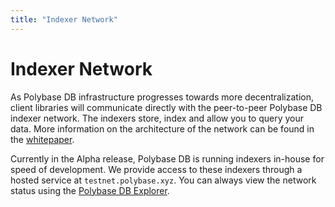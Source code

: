 ```yaml
---
title: "Indexer Network"
---
```


# Indexer Network

As Polybase DB infrastructure progresses towards more decentralization, client
libraries will communicate directly with the peer-to-peer Polybase DB indexer
network. The indexers store, index and allow you to query your data. More
information on the architecture of the network can be found in the
[whitepaper](https://polybase.xyz/whitepaper).

Currently in the Alpha release, Polybase DB is running indexers in-house for speed
of development. We provide access to these indexers through a hosted service at
`testnet.polybase.xyz`. You can always view the network status using the
[Polybase DB Explorer](https://explorer.testnet.polybase.xyz).
